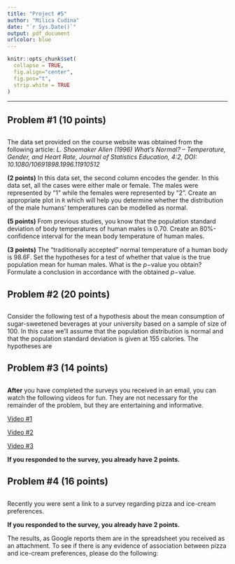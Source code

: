 ```yaml
---
title: "Project #5"
author: "Milica Cudina"
date: "`r Sys.Date()`"
output: pdf_document
urlcolor: blue
---
```

<!-- The author of this template is Dr. Gordan Zitkovic.-->
<!-- The code chunk below contains some settings that will  -->
<!-- make your R code look better in the output pdf file.  -->
<!-- If you are curious about what each option below does, -->
<!-- go to https://yihui.org/knitr/options/ -->
<!-- If not, feel free to disregard everything ...  -->
```r
knitr::opts_chunk$set(
  collapse = TRUE,
  fig.align="center",
  fig.pos="t",
  strip.white = TRUE
)
```
<!-- ... down to here. -->

---

## Problem #1 (10 points)
## \color{blue}{The "normal" temperature of the human body.}
The data set provided on the course website was obtained from the following article: *L. Shoemaker Allen (1996) What's Normal? – Temperature, Gender, and Heart Rate, Journal of Statistics Education, 4:2, DOI: 10.1080/10691898.1996.11910512*

**(2 points)** In this data set, the second column encodes the gender. In this data set, all the cases were either male or female. The males were represented by "1" while the females were represented by "2". Create an appropriate plot in `R` which will help you determine whether the distribution of the male humans' temperatures can be modelled as normal. 

**(5 points)** From previous studies, you know that the population standard deviation of body temperatures of human males is $0.70$. Create an 80\%-confidence interval for the mean body temperature of human males. 

**(3 points)** The "traditionally accepted" normal temperature of a human body is 98.6F. Set the hypotheses for a test of whether that value is the true population mean for human males. What is the $p-$value you obtain? Formulate a conclusion in accordance with the obtained $p-$value. 



## Problem #2 (20 points)
## \color{blue}{The operating characteristic curve: Power of a $z-$test.} 
  Consider the following test of a
  hypothesis about the mean consumption of sugar-sweetened beverages
  at your university based on a sample of size of $100$. In this case
  we’ll assume that the population distribution is normal and that the
  population standard deviation is given at $155$ calories. The
  hypotheses are

\begin{equation}%\label{}
    \nonumber 
    \begin{split}
      H_0: \mu = 286 \quad vs. \quad H_a: \mu < 286
    \end{split}
\end{equation}

\begin{itemize}
\item[(i)] ($12$ points) What is the {\em rejection region} under the
  above null hypothesis for a one-sided alternative with the significance level of $0.05$? Complete the
  following steps in {\bf R}:
\begin{enumerate}
\item[$\bullet$] ($3$ points) Draw the density of the {\bf sampling
    distribution} of the sample mean under the null hypothesis.
\item[$\bullet$] ($2$ points) Draw the vertical line indicating the
  {\bf mean} of the population distribution under the null hypothesis
  (preferably in a different color).
\item[$\bullet$] ($2$ points) Draw the vertical line indicating the {\bf upper
    bound} of the rejection region for a significance level of $0.05$
  (preferably in a different color).
\item[$\bullet$] ($5$ points) Using the `polygon` command (not any of the packages you may have found on the internet), shade the region below the normal
  density function to the left of the upper bound you found in the
  previous task.
\end{enumerate}
\item[(ii)] ($8$ points) What is the correspondence between the
  alternative values of the population mean and the power of the above
  test?
\begin{enumerate}
\item[$\bullet$] ($5$ points) Define a {\bf function} which will
  calculate (from first principles) the power of the above test as a
  function of the alternative population mean. 
\item[$\bullet$] ($3$ points) Draw the graph of the function you
  obtained in the previous task. 
\end{enumerate} 
\end{itemize}

## Problem #3 (14 points) 
## \color{blue}{Our logic survey.} 
**After** you have completed the surveys you received in an email, you can watch the following videos for fun. They are not necessary for the remainder of the problem, but they are entertaining and informative. 

[Video #1](https://www.youtube.com/watch?v=tO8d60nM5k4)

[Video #2](https://youtu.be/pTpBcxIg-9A)

[Video #3](https://www.youtube.com/watch?v=-iSxls2f0Qo)

**If you responded to the survey, you already have 2 points. **

\begin{itemize}
\item[(i)] Let us first figure out if there is a difference between the students in 2021 and 2022. 
  \begin{itemize}
    \item[$\bullet$] ($4$ points) ``Clean up'' the data in the spreadsheets so that you have the information that you need for the test. Then, summarize the results of our survey visually. 
    \item[$\bullet$] ($5$ points) Use {\bf R} to test
     \begin{equation}%\label{}
      \nonumber 
        \begin{split}
            H_0 : p_{2021} = p_{2022} \quad vs. \quad H_a: p_{2021} \ne p_{2022}
        \end{split}
     \end{equation}
     and report the $p-$value. 
{\em Note: Do {\bf not} use the built-in prop.test command here!} 
\end{itemize}

\item[(ii)] ($3$ points) The reported proportion of 20\% correct
  answers in the general population was what prompted the survey
  talked about in the above videos. One would assume that the students
  taking applied statistics are more capable of logical thought than
  the general population. So, for $p$ denoting the population proportion for applied statistics students, let us test the following hypothesis:

\begin{equation}%\label{}
    \nonumber 
    \begin{split}
      H_0: p = 0.20 \quad vs. \quad H_a: p > 0.20
    \end{split}
\end{equation}
and report the $p-$value. 
\end{itemize}


## Problem #4 (16 points) 
## \color{blue}{Pizza \& ice cream.}
Recently you were sent a link to a survey regarding pizza and ice-cream preferences. 

**If you responded to the survey, you already have 2 points. **

The results, as Google reports them are in
the spreadsheet you received as an attachment. To see if there is
any evidence of association between pizza and ice-cream preferences, please do the following:
\begin{enumerate}
\item[(i)] ($4$ points) ``Clean up'' the spreadsheet so that you have
  more manageable entries in the cells. You can do this in R or using
  some Excel-like software. Then, create and display a {\bf two-way
    table} summarizing the results of our survey. 
\item[(ii)] ($6$ points) Graph the data from the two-way table you
  obtained above. Creative data presentation will earn bonus
  points. Do not be afraid to download additional R libraries.
\item[(iii)] ($4$ points) Perform that $\chi^2-$test to see if there
  is an association between your subjects' preferences. 
\end{enumerate}

